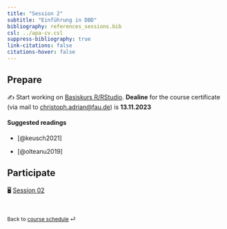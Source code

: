 ```yaml
---
title: "Session 2"
subtitle: "Einführung in DBD"
bibliography: references_sessions.bib
csl: ../apa-cv.csl 
suppress-bibliography: true
link-citations: false
citations-hover: false
---
```


## Prepare

✍️ Start working on [Basiskurs R/RStudio](https://www.studon.fau.de/studon/goto.php?target=crs_3235361_join). **Dealine** for the course certificate (via mail to [christoph.adrian\@fau.de](mailto:christoph.adrian@fau.de?subject=DBD%20R-Kurszertifikat)) is **13.11.2023**

#### Suggested readings

-   [@keusch2021]

-   [@olteanu2019]

## Participate

🖥️ [Session 02](/slides/slides-02.html)

<br>

::: {style="font-size: 0.875em;"}
Back to [course schedule](/index.html "Course schedule") ⏎
:::